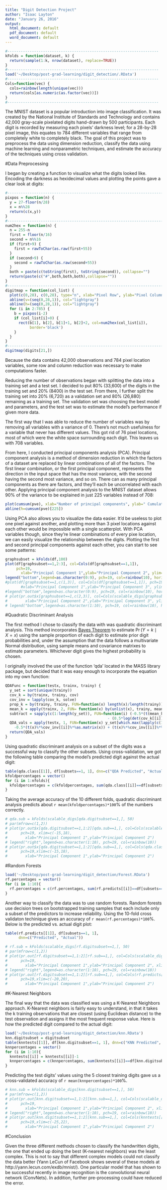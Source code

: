```yaml
---
title: "Digit Detection Project"
author: "Isaac Layton"
date: "January 26, 2016"
output:
  html_document: default
  pdf_document: default
  word_document: default
---
```


```r

#--------------------------------------------------------------------
kFolds = function(dataset, k) {
  return(sample(1:k, nrow(dataset), replace=TRUE))
}
#--------------------------------------------------------------------
load('~/Desktop/post-grad-learning/digit_detection/.RData')
#--------------------------------------------------------------------
Cols=function(vec) {
  cols=rainbow(length(unique(vec)))
  return(cols[as.numeric(as.factor(vec))])
}
#--------------------------------------------------------------------

```

  The MNIST dataset is a popular introduction into image classification. It was created by the National Institute of Standards and Technology and contains 42,000 gray-scale pixelated digits hand-drawn by 500 participants. Each digit is recorded by measuring each pixels' darkness level; for a 28-by-28 pixel image, this equates to 784 different variables that range from completely white to completely black. The goal of this project was to preprocess the data using dimension reduction, classify the data using machine learning and nonparametric techniques, and estimate the accuracy of the techniques using cross validation.
  
#Data Preprocessing

I began by creating a function to visualize what the digits looked like. Encoding the darkness as hexidecimal values and plotting the points gave a clear look at digits:
  
```r
#--------------------------------------------------------------------------------
pixpos = function(n) {
  y = 27-floor(n/28)
  x = n%%28
  return(c(x,y))
}
#--------------------------------------------------------------------------------
num2hex = function(n) {
  n = 255-n
  first = floor(n/16)
  second = n%%16
  if (first>9) {
    first = rawToChar(as.raw(first+55))
  }
  if (second>9) {
    second = rawToChar(as.raw(second+55))
  }
  both = paste(c(toString(first), toString(second)), collapse="")
  return(paste(c("#",both,both,both),collapse=""))
}
#--------------------------------------------------------------------------------
digitmap = function(col_list) {
  plot(c(0,28), c(0,28), type="n", xlab="Pixel Row", ylab="Pixel Column")
  abline(v=(seq(0,28,1)), col="lightgray")
  abline(h=(seq(0,28,1)), col="lightgray")
  for (i in 2:785) {
    b = pixpos(i-2)
    if (col_list[i]>0) {
      rect(b[1], b[2], b[1]+1, b[2]+2, col=num2hex(col_list[i]),
           border='black')
    }
  }
}
#--------------------------------------------------------------------------------
digitmap(digits[21,])
```

  Because the data contains 42,000 observations and 784 pixel location variables, some row and column reduction was necessary to make computations faster. 
  
  Reducing the number of observations began with splitting the data into a training set and a test set. I decided to put 80% (33,600) of the digits in the training set and 20% (8400) in the test set. From there, I further split the training set into 20% (6,720) as a validation set and 80% (26,880) remaining as a training set. The validation set was choosing the best model and parameters, and the test set was to estimate the model's performance if given more data.

  The first way that I was able to reduce the number of variables was by removing all variables with a variance of 0. There's not much usefulness for a variable that never has different values. This got rid of 76 pixel locations, most of which were the white space surrounding each digit. This leaves us with 708 variables.
  
  From here, I conducted principal components analysis (PCA). Principal component analysis is a method of dimension reduction in which the factors of a dataset are replaced by linear combinations of all of the factors. The first linear combination, or the first principal component, represents the direction in the input space that has the most variance, with the second having the second most variance, and so on. There can as many principal components as there are factors, and they'll each be uncorrelated with each other. Applying principal component analysis to the MNIST dataset allows 90% of the variance to be explained in just 225 variables instead of 708:
```r
plot(cumsum(pve), xlab="Number of principal components", ylab=" Cumulative Proportion of Variance Explained ", ylim=c(0,1), type='b')
abline(h=cumsum(pve)[225])
```

Using PCA also allows you to visualize the data easier. It'd be useless to plot one pixel against another, and plotting more than 3 pixel locations against each other would be impossible with a single scatterplot. With PCA variables though, since they're linear combinations of every pixe location, we can easily visualize the relationship between the digits. Plotting the first and second principal components against each other, you can start to see some patterns:

```r
graphsubset = kFolds(df,100)
plot(df[graphsubset==1,2:3], col=Cols(df[graphsubset==1,1]),
     pch=19,
       xlab="Principal Component 1",ylab="Principal Component 2", ylim=c(-21,20))
legend("bottom",legend=as.character(0:9), pch=19, col=rainbow(10), horiz=T)
#plot(df[graphsubset==1,c(1,3)], col=Cols(df[graphsubset==1,1]), pch=19,
       #xlab="Principal Component 1",ylab="Principal Component 3", ylim=c(-33,15))
#legend("bottom",legend=as.character(0:9), pch=19, col=rainbow(10), horiz=T)
# plot(pr.out$x[graphsubset==1,c(2,3)], col=Cols(scalable_digs[graphsubset==1,1]), pch=19,
#        xlab="Principal Component 2",ylab="Principal Component 3", ylim=c(-33,15))
# legend("bottom",legend=as.character(1:10), pch=19, col=rainbow(10), horiz=T)
```

#Quadratic Discriminant Analysis


The first method I chose to classify the data with was quadratic discriminant analysis. This method incorporates [Bayes Theorem](https://brilliant.org/wiki/bayes-theorem/) to estimate $\Pr(Y = k{\mid}X = x)$ using the sample proportion of each digit to estimate prior digit probabilities and, under the assumption that the data follows a multivariate Normal distribution, using sample means and covariance matrixes to estimate parameters. Whichever digit gives the highest probability is chosen.

I originally involved the use of the function 'qda' located in the MASS library package, but decided that it was easy enough to incorporate the equation into my own function:

```r
QDAFunc = function(testx, trainx, trainy) {
  y_set = sort(unique(trainy))
  cov_k = by(trainx, trainy, cov)
  cov_inv = lapply(cov_k, solve)
  prop_k = by(trainy, trainy, FUN=function(x) length(x)/length(trainy))
  mean_k = apply(trainx, 2, FUN= function(x) by(unlist(x), trainy, mean))
  subtract = sapply(c(1:length(y_set)), FUN=function(i) (-0.5*(t(mean_k[i,])%*%cov_inv[[i]]%*%mean_k[i,]) 
                                              - (0.5*log(det(cov_k[[i]])))+ log(prop_k[i])))
  QDA_vals = apply(testx, 1, FUN=function(x) y_set[which.max(lapply(c(1:length(y_set)), FUN= function(i) (
    -0.5*(t(x)%*%cov_inv[[i]]%*%as.matrix(x)) + (t(x)%*%cov_inv[[i]]%*%mean_k[i,]) + subtract[i])))])
  return(QDA_vals)
}
```

Using quadratic discriminant analysis on a subset of the digits was a successful way to classify the other subsets. Using cross-validation, we got the following table comparing the model's predicted digit against the actual digit:

```r
table(qda.class[[1]], df[subsets==1, 1], dnn=c("QDA Predicted", "Actual"))
kfoldpercentages = vector()
for (i in 1:nfolds){
  kfoldpercentages = c(kfoldpercentages, sum(qda.class[[i]]==df[subsets==i,1])/length(qda.class[[i]]))
}
```

Taking the average accuracy of the 10 different folds, quadratic discriminant analysis predicts about `r mean(kfoldpercentages)*100`% of the numbers correctly.

```r
# qda.sub = kFolds(scalable_digs[qda.digitsubset==1,], 50)
# par(mfrow=c(1,2))
# plot(pr.out$x[qda.digitsubset==1,1:2][qda.sub==1,], col=Cols(scalable_digs[qda.digitsubset==1,1][qda.sub==1]),
#      pch=19, xlim=c(-15,18),
#        xlab="Principal Component 1",ylab="Principal Component 2")
# legend("right",legend=as.character(1:10), pch=19, col=rainbow(10))
# plot(pr.out$x[qda.digitsubset==1,1:2][qda.sub==1,], col=Cols(qda.class[[1]][qda.sub==1]),
#      pch=19,xlim=c(-15,18),
#        xlab="Principal Component 1",ylab="Principal Component 2")
```


#Random Forests

```r
load('~/Desktop/post-grad-learning/digit_detection/Forest.RData')
rf.percentages = vector()
for (i in 1:10){
  rf.percentages = c(rf.percentages, sum(rf.predicts[[i]]==df[subsets==i,1])/length(rf.predicts[[i]]))
}
```


Another way to classify the data was to use random forests. Random forests use decision trees on bootstrapped training samples that each include only a subset of the predictors to increase reliability. Using the 10-fold cross validaton techinique gives an accuracy of `r mean(rf.percentages)*100`%. Below is the predicted vs. actual digit plot: 
```r
table(rf.predicts[[1]], df[subsets==1, 1], 
      dnn=c("Predicted", "Actual"))
```

```r
# rf.sub = kFolds(scalable_digs[rf.digitsubset==1,], 50)
# par(mfrow=c(1,2))
# plot(pr.out[rf.digitsubset==1,1:2][rf.sub==1,], col=Cols(scalable_digs[rf.digitsubset==1,1][rf.sub==1]),
#      pch=19,
#        xlab="Principal Component 1",ylab="Principal Component 2", xlim=c(-20,20))
# legend("right",legend=as.character(1:10), pch=19, col=rainbow(10))
# plot(pr.out[rf.digitsubset==1,1:2][rf.sub==1,], col=Cols(rf.predicts[[1]][rf.sub==1]),
#      pch=19,xlim=c(-20,20),
#        xlab="Principal Component 1",ylab="Principal Component 2")
```

#K-Nearest Neighbors

The final way that the data was classified was using a K-Nearest Neighbors approach. K-Nearest neighbors is fairly easy to understand, in that it takes the k training observations that are closest (using Euclidean distance) to the test observation and assigns it the most frequent response value. Here is how the predicted digit compared to the actual digit:
```r
load('~/Desktop/post-grad-learning/digit_detection/knn.RData')
knn.digitsubset = digitsubset
table(knntests[[1]], df[knn.digitsubset==1, 1], dnn=c("KNN Predicted", "Actual"))
knnpercentages = vector()
for (i in 1:10){
  knntests[[i]] = knntests[[i]]-1
  knnpercentages = c(knnpercentages, sum(knntests[[i]]==df[knn.digitsubset==i,1])/length(knntests[[i]]))
}
```
Predicting the test digits' values using the 5 closest training digits gave us a cross-validated accuracy of `r mean(knnpercentages)*100`%. 

```r
# knn.sub = kFolds(scalable_digs[knn.digitsubset==1,], 50)
# par(mfrow=c(1,2))
# plot(pr.out[knn.digitsubset==1,1:2][knn.sub==1,], col=Cols(scalable_digs[knn.digitsubset==1,1][knn.sub==1]),
#      pch=19,
#        xlab="Principal Component 1",ylab="Principal Component 2", xlim=c(-25,22))
# legend("right",legend=as.character(1:10), pch=19, col=rainbow(10))
# plot(pr.out[knn.digitsubset==1,1:2][knn.sub==1,], col=Cols(knntests[[1]][knn.sub==1]),
#      pch=19,xlim=c(-25,22),
#        xlab="Principal Component 1",ylab="Principal Component 2")
```

#Conclusion

Given the three different methods chosen to classify the handwritten digits, the one that ended up doing the best (K-nearest neighbors) was the least complex. This is not to say that different complex models could not classify the data better (Yann LeCun of Facebook shows several of these models at http://yann.lecun.com/exdb/mnist/). One particular model that has shown to be successful recently in image recognition is the convolutional neural network (ConvNets). In addition, further pre-processing could have reduced the error. 
